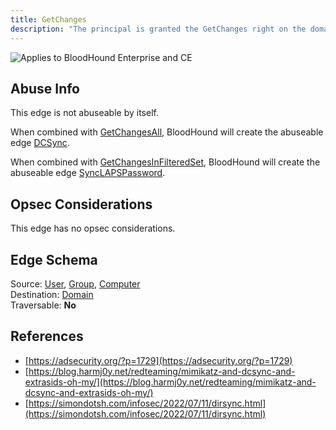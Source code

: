 ```yaml
---
title: GetChanges
description: "The principal is granted the GetChanges right on the domain."
---
```

<img noZoom src="/assets/enterprise-AND-community-edition-pill-tag.svg" alt="Applies to BloodHound Enterprise and CE"/>


## Abuse Info

This edge is not abuseable by itself.

When combined with [GetChangesAll](https://github.com/SpecterOps/bloodhound-docs/blob/main//resources/edges/get-changes-all), BloodHound will create the abuseable edge [DCSync](https://github.com/SpecterOps/bloodhound-docs/blob/main//resources/edges/dc-sync).

When combined with [GetChangesInFilteredSet](https://github.com/SpecterOps/bloodhound-docs/blob/main//resources/edges/get-changes-in-filtered-set), BloodHound will create the abuseable edge [SyncLAPSPassword](https://github.com/SpecterOps/bloodhound-docs/blob/main//resources/edges/sync-laps-password).

## Opsec Considerations

This edge has no opsec considerations.

## Edge Schema

Source: [User](https://github.com/SpecterOps/bloodhound-docs/blob/main//resources/nodes/user), [Group](https://github.com/SpecterOps/bloodhound-docs/blob/main//resources/nodes/group), [Computer](https://github.com/SpecterOps/bloodhound-docs/blob/main//resources/nodes/computer)  
Destination: [Domain](https://github.com/SpecterOps/bloodhound-docs/blob/main//resources/nodes/domain)  
Traversable: **No**  

## References

* [https://adsecurity.org/?p=1729](https://adsecurity.org/?p=1729)
* [https://blog.harmj0y.net/redteaming/mimikatz-and-dcsync-and-extrasids-oh-my/](https://blog.harmj0y.net/redteaming/mimikatz-and-dcsync-and-extrasids-oh-my/)
* [https://simondotsh.com/infosec/2022/07/11/dirsync.html](https://simondotsh.com/infosec/2022/07/11/dirsync.html)

